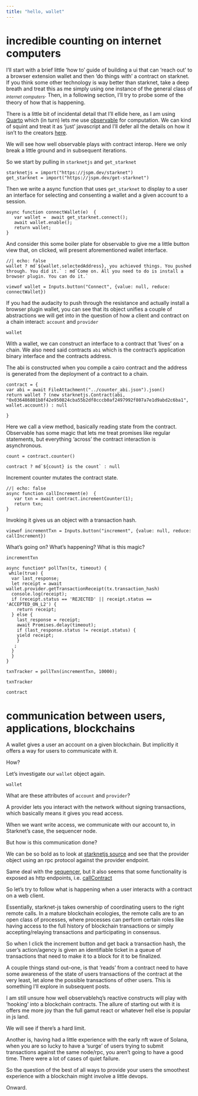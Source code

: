 ```yaml
---
title: "hello, wallet"
---
```


# incredible counting on internet computers

I'll start with a brief little 'how to' guide of building a ui that can 'reach out' to a browser extension wallet and then 'do things with' a contract on starknet. If you think some other technology is way better than starknet, take a deep breath and treat this as me simply using one instance of the general class of ~*internet computers*~.  Then, in a following section, I'll try to probe some of the theory of how that is happening.

There is a little bit of incidental detail that I'll ellide here, as I am using [Quarto](https://quarto.org) which (in turn) lets me use [observable](https://quarto.org/docs/computations/ojs.html) for computation. We can kind of squint and treat it as 'just' javascript and I'll defer all the details on how it isn't to the creators [here](https://observablehq.com/@observablehq/observables-not-javascript).

We will see how well observable plays with contract interop. Here we only break a little ground and in subsequent iterations.

So we start by pulling in `starknetjs` and `get_starknet`
```ojs
starknetjs = import("https://jspm.dev/starknet")
get_starknet = import("https://jspm.dev/get-starknet")
```

Then we write a async function that uses `get_starknet` to display to a user an interface for selecting and consenting a wallet and a given account to a session.

```ojs
async function connectWallet(e)  {
   var wallet =  await get_starknet.connect();
   await wallet.enable();
   return wallet;
}
```

And consider this some boiler plate for observable to give me a little button view that, on clicked, will present aforementioned wallet interface.

```ojs
//| echo: false
wallet ? md`${wallet.selectedAddress}, you achieved things. You pushed through. You did it.` : md`Come on. All you need to do is install a browser plugin. You can do it.`
```


```ojs
viewof wallet = Inputs.button("Connect", {value: null, reduce: connectWallet})
```

If you had the audacity to push through the resistance and actually install a browser plugin wallet, you can see that its object unifies a 
couple of abstractions we will get into in the question of how a client and contract on a chain interact: `account` and `provider`


```ojs
wallet
```

With a wallet, we can construct an interface to a contract that 'lives' on a chain. We also need said contracts `abi` which is the contract's application binary interface and the contracts address.

The abi is constructed when you compile a cairo contract and the address is generated from the deployment of a contract to a chain.


```ojs
contract = {
var abi = await FileAttachment("../counter_abi.json").json()
return wallet ? (new starknetjs.Contract(abi, "0x036486801b8f42e950824cba55b2df8cccb0af2497992f807a7e1d9abd2c6ba1", wallet.account)) : null

}
```

Here we call a view method, basically reading state from the contract. Observable has some magic that lets me treat promises like regular statements, but everything 'across' the contract interaction is asynchronous.

```ojs
count = contract.counter()
```

```ojs
contract ? md`${count} is the count` : null
```

Increment counter mutates the contract state. 

```ojs
//| echo: false
async function callIncrement(e)  {
   var txn = await contract.incrementCounter(1);
   return txn;
}
```
Invoking it gives us an object with a transaction hash.

```ojs
viewof incrementTxn = Inputs.button("increment", {value: null, reduce: callIncrement})
```
What's going on? What's happening? What is this magic?

```ojs
incrementTxn
```

```ojs
async function* pollTxn(tx, timeout) {
 while(true) {
  var last_response; 
  let receipt = await wallet.provider.getTransactionReceipt(tx.transaction_hash)
  console.log(receipt);
  if (receipt.status == 'REJECTED' || receipt.status == 'ACCEPTED_ON_L2') {
    return receipt;
  } else {
    last_response = receipt;
    await Promises.delay(timeout);
    if (last_response.status != receipt.status) {
    yield receipt;
    }
   ;
  }
  }  
}
```

```ojs
txnTracker = pollTxn(incrementTxn, 10000);
```

```ojs
txnTracker
```

```ojs
contract
```
 
# communication between users, applications, blockchains

A wallet gives a user an account on a given blockchain. But implicitly it offers a way for users to communicate with it.

How?

Let's investigate our `wallet` object again.

```ojs
wallet
```

What are these attributes of `account` and `provider`?

A provider lets you interact with the network without signing transactions, which basically means it gives you read access.

When we want write access, we communicate with our account to, in Starknet's case, the sequencer node.

But how is this communication done?

We can be so bold as to look at [starknetjs source](https://github.com/0xs34n/starknet.js/blob/develop/src/provider/rpc.ts) and see that the provider object using an rpc protocol against the provider endpoint. 

Same deal with the [sequencer](https://github.com/0xs34n/starknet.js/blob/develop/src/provider/sequencer.ts), but it also seems that some functionality is exposed as http endpoints, i.e. [callContract](https://github.com/0xs34n/starknet.js/blob/develop/src/provider/sequencer.ts#L235)

So let's try to follow what is happening when a user interacts with a contract on a web client.

Essentially, starknet-js takes ownership of coordinating users to the right remote calls. In a mature blockchain ecologies, the remote calls are to an open class of processes, where processes can perform certain roles like having access to the full history of blockchain transactions or simply accepting/relaying transactions and participating in consensus.

So when I click the increment button and get back a transaction hash, the user's action/agency is given an identifiable ticket in a queue of transactions that need to make it to a block for it to be finalized.

A couple things stand out--one, is that 'reads' from a contract need to have some awareness of the state of users transactions of the contract at the very least, let alone the possible transactions of other users. This is something I'll explore in subsequent posts.

I am still unsure how well observablehq's reactive constructs will play with 'hooking' into a blockchain contracts. The allure of starting out with it is offers me more joy than the full gamut react or whatever hell else is popular in js land. 

We will see if there's a hard limit. 

Another is, having had a little experience with the early nft wave of Solana, when you are so lucky to have a 'surge' of users trying to submit transactions against the same node/rpc, you aren't going to have a good time. There were a lot of cases of quiet failure.

So the question of the best of all ways to provide your users the smoothest experience with a blockchain might involve a little devops.

Onward.
